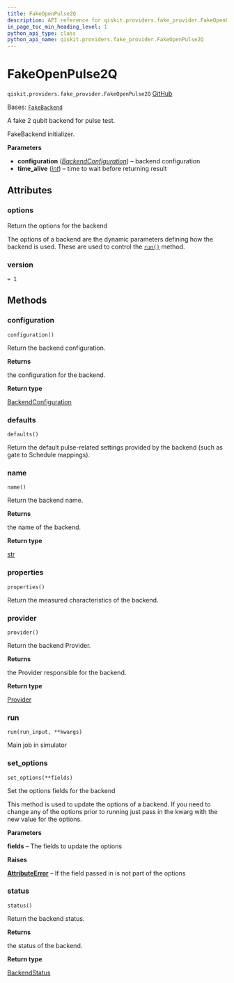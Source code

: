```yaml
---
title: FakeOpenPulse2Q
description: API reference for qiskit.providers.fake_provider.FakeOpenPulse2Q
in_page_toc_min_heading_level: 1
python_api_type: class
python_api_name: qiskit.providers.fake_provider.FakeOpenPulse2Q
---
```


# FakeOpenPulse2Q

<span id="qiskit.providers.fake_provider.FakeOpenPulse2Q" />

`qiskit.providers.fake_provider.FakeOpenPulse2Q` [GitHub](https://github.com/qiskit/qiskit/tree/main/qiskit/providers/fake_provider/fake_openpulse_2q.py "view source code")

Bases: [`FakeBackend`](providers_fake_provider#qiskit.providers.fake_provider.FakeBackend "qiskit.providers.fake_provider.fake_backend.FakeBackend")

A fake 2 qubit backend for pulse test.

FakeBackend initializer.

**Parameters**

*   **configuration** ([*BackendConfiguration*](qiskit.providers.models.BackendConfiguration "qiskit.providers.models.BackendConfiguration")) – backend configuration
*   **time\_alive** ([*int*](https://docs.python.org/3/library/functions.html#int "(in Python v3.12)")) – time to wait before returning result

## Attributes

<span id="qiskit.providers.fake_provider.FakeOpenPulse2Q.options" />

### options

Return the options for the backend

The options of a backend are the dynamic parameters defining how the backend is used. These are used to control the [`run()`](#qiskit.providers.fake_provider.FakeOpenPulse2Q.run "qiskit.providers.fake_provider.FakeOpenPulse2Q.run") method.

<span id="qiskit.providers.fake_provider.FakeOpenPulse2Q.version" />

### version

`= 1`

## Methods

### configuration

<span id="qiskit.providers.fake_provider.FakeOpenPulse2Q.configuration" />

`configuration()`

Return the backend configuration.

**Returns**

the configuration for the backend.

**Return type**

[BackendConfiguration](qiskit.providers.models.BackendConfiguration "qiskit.providers.models.BackendConfiguration")

### defaults

<span id="qiskit.providers.fake_provider.FakeOpenPulse2Q.defaults" />

`defaults()`

Return the default pulse-related settings provided by the backend (such as gate to Schedule mappings).

### name

<span id="qiskit.providers.fake_provider.FakeOpenPulse2Q.name" />

`name()`

Return the backend name.

**Returns**

the name of the backend.

**Return type**

[str](https://docs.python.org/3/library/stdtypes.html#str "(in Python v3.12)")

### properties

<span id="qiskit.providers.fake_provider.FakeOpenPulse2Q.properties" />

`properties()`

Return the measured characteristics of the backend.

### provider

<span id="qiskit.providers.fake_provider.FakeOpenPulse2Q.provider" />

`provider()`

Return the backend Provider.

**Returns**

the Provider responsible for the backend.

**Return type**

[Provider](qiskit.providers.Provider "qiskit.providers.Provider")

### run

<span id="qiskit.providers.fake_provider.FakeOpenPulse2Q.run" />

`run(run_input, **kwargs)`

Main job in simulator

### set\_options

<span id="qiskit.providers.fake_provider.FakeOpenPulse2Q.set_options" />

`set_options(**fields)`

Set the options fields for the backend

This method is used to update the options of a backend. If you need to change any of the options prior to running just pass in the kwarg with the new value for the options.

**Parameters**

**fields** – The fields to update the options

**Raises**

[**AttributeError**](https://docs.python.org/3/library/exceptions.html#AttributeError "(in Python v3.12)") – If the field passed in is not part of the options

### status

<span id="qiskit.providers.fake_provider.FakeOpenPulse2Q.status" />

`status()`

Return the backend status.

**Returns**

the status of the backend.

**Return type**

[BackendStatus](qiskit.providers.models.BackendStatus "qiskit.providers.models.BackendStatus")

